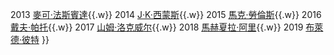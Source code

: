 {{Navbox
|name = 澳洲影藝學院國際獎最佳男配角
|titlestyle = background: #DECD87
|title = {{{1|}}}[[澳洲影藝學院國際獎最佳男配角]]
|groupstyle = background: #DECD87
|group1 = 2010年代
|list1 = 2012 [[罗伯特·德尼罗]]{{.w}}  2013 [[麥可·法斯賓達]]{{.w}} 2014 [[J·K·西蒙斯]]{{.w}} 2015 [[馬克·勞倫斯]]{{.w}} 2016 [[戴夫·帕特尔|戴夫·帕托]]{{.w}} 2017 [[山姆·洛克威尔]]{{.w}} 2018 [[馬赫夏拉·阿里]]{{.w}} 2019 [[布萊德·彼特]]
}}<noinclude>